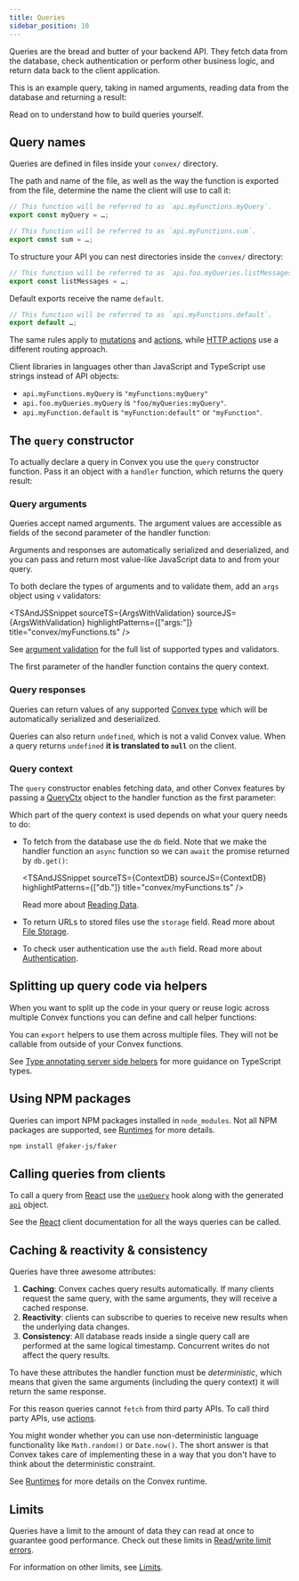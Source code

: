 ```yaml
---
title: Queries
sidebar_position: 10
---
```



Queries are the bread and butter of your backend API. They fetch data from the
database, check authentication or perform other business logic, and return data
back to the client application.

This is an example query, taking in named arguments, reading data from the
database and returning a result:

<TSAndJSSnippet
  sourceTS={Example}
  sourceJS={Example}
  title="convex/myFunctions.ts"
/>

Read on to understand how to build queries yourself.

## Query names

Queries are defined in <LanguageSelector verbose /> files inside your `convex/`
directory.

The path and name of the file, as well as the way the function is exported from
the file, determine the name the client will use to call it:

```ts title="convex/myFunctions.ts"
// This function will be referred to as `api.myFunctions.myQuery`.
export const myQuery = …;

// This function will be referred to as `api.myFunctions.sum`.
export const sum = …;
```

To structure your API you can nest directories inside the `convex/` directory:

```ts title="convex/foo/myQueries.ts"
// This function will be referred to as `api.foo.myQueries.listMessages`.
export const listMessages = …;
```

Default exports receive the name `default`.

```ts title="convex/myFunctions.ts"
// This function will be referred to as `api.myFunctions.default`.
export default …;
```

The same rules apply to [mutations](/functions/mutation-functions.mdx) and
[actions](/functions/actions.mdx), while
[HTTP actions](/functions/http-actions.mdx) use a different routing approach.

Client libraries in languages other than JavaScript and TypeScript use strings
instead of API objects:

- `api.myFunctions.myQuery` is `"myFunctions:myQuery"`
- `api.foo.myQueries.myQuery` is `"foo/myQueries:myQuery"`.
- `api.myFunction.default` is `"myFunction:default"` or `"myFunction"`.

## The `query` constructor

To actually declare a query in Convex you use the `query` constructor function.
Pass it an object with a `handler` function, which returns the query result:

<TSAndJSSnippet
  sourceTS={Constructor}
  sourceJS={Constructor}
  title="convex/myFunctions.ts"
/>

### Query arguments

Queries accept named arguments. The argument values are accessible as fields of
the second parameter of the handler function:

<TSAndJSSnippet
  sourceTS={ArgsWithoutValidationTS}
  sourceJS={ArgsWithoutValidationJS}
  title="convex/myFunctions.ts"
/>

Arguments and responses are automatically serialized and deserialized, and you
can pass and return most value-like JavaScript data to and from your query.

To both declare the types of arguments and to validate them, add an `args`
object using `v` validators:

<TSAndJSSnippet
  sourceTS={ArgsWithValidation}
  sourceJS={ArgsWithValidation}
  highlightPatterns={["args:"]}
  title="convex/myFunctions.ts"
/>

See [argument validation](/functions/validation.mdx) for the full list of
supported types and validators.

The first parameter of the handler function contains the query context.

### Query responses

Queries can return values of any supported
[Convex type](/functions/validation.mdx) which will be automatically serialized
and deserialized.

Queries can also return `undefined`, which is not a valid Convex value. When a
query returns `undefined` **it is translated to `null`** on the client.

### Query context

The `query` constructor enables fetching data, and other Convex features by
passing a [QueryCtx](/generated-api/server.md#queryctx) object to the handler
function as the first parameter:

<TSAndJSSnippet
  sourceTS={Context}
  sourceJS={Context}
  title="convex/myFunctions.ts"
/>

Which part of the query context is used depends on what your query needs to do:

- To fetch from the database use the `db` field. Note that we make the handler
  function an `async` function so we can `await` the promise returned by
  `db.get()`:

  <TSAndJSSnippet
    sourceTS={ContextDB}
    sourceJS={ContextDB}
    highlightPatterns={["db."]}
    title="convex/myFunctions.ts"
  />

  Read more about [Reading Data](/database/reading-data/reading-data.mdx).

- To return URLs to stored files use the `storage` field. Read more about
  [File Storage](/file-storage.mdx).
- To check user authentication use the `auth` field. Read more about
  [Authentication](/auth.mdx).

## Splitting up query code via helpers

When you want to split up the code in your query or reuse logic across multiple
Convex functions you can define and call helper <LanguageSelector verbose />
functions:

<TSAndJSSnippet
  sourceTS={Helper}
  sourceJS={HelperJS}
  title="convex/myFunctions.ts"
/>

You can `export` helpers to use them across multiple files. They will not be
callable from outside of your Convex functions.

See
[Type annotating server side helpers](/understanding/best-practices/typescript.mdx#type-annotating-server-side-helpers)
for more guidance on TypeScript types.

## Using NPM packages

Queries can import NPM packages installed in `node_modules`. Not all NPM
packages are supported, see
[Runtimes](/functions/runtimes.mdx#default-convex-runtime) for more details.

```sh
npm install @faker-js/faker
```

<TSAndJSSnippet sourceTS={NPM} sourceJS={NPM} title="convex/myFunctions.ts" />

## Calling queries from clients

To call a query from [React](/client/react.mdx) use the
[`useQuery`](/client/react.mdx#fetching-data) hook along with the generated
[`api`](/generated-api/api) object.

<TSAndJSSnippet sourceTS={Call} sourceJS={Call} title="src/MyApp.tsx" />

See the [React](/client/react.mdx) client documentation for all the ways queries
can be called.

## Caching & reactivity & consistency

Queries have three awesome attributes:

1. **Caching**: Convex caches query results automatically. If many clients
   request the same query, with the same arguments, they will receive a cached
   response.
2. **Reactivity**: clients can subscribe to queries to receive new results when
   the underlying data changes.
3. **Consistency**: All database reads inside a single query call are performed
   at the same logical timestamp. Concurrent writes do not affect the query
   results.

To have these attributes the handler function must be _deterministic_, which
means that given the same arguments (including the query context) it will return
the same response.

For this reason queries cannot `fetch` from third party APIs. To call third
party APIs, use [actions](/functions/actions.mdx).

You might wonder whether you can use non-deterministic language functionality
like `Math.random()` or `Date.now()`. The short answer is that Convex takes care
of implementing these in a way that you don't have to think about the
deterministic constraint.

See [Runtimes](/functions/runtimes.mdx#default-convex-runtime) for more details
on the Convex runtime.

## Limits

Queries have a limit to the amount of data they can read at once to guarantee
good performance. Check out these limits in
[Read/write limit errors](/functions/error-handling/error-handling.mdx#readwrite-limit-errors).

For information on other limits, see [Limits](/production/state/limits.mdx).

